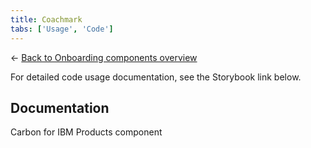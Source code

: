 ```yaml
---
title: Coachmark
tabs: ['Usage', 'Code']
---
```


← [Back to Onboarding components overview](/components/onboarding/overview#carbon-components)

<PageDescription className="code-description">

For detailed code usage documentation, see the Storybook link below.

</PageDescription>

## Documentation

Carbon for IBM Products component

<Row className="resource-card-group">
  <Column colLg={4} colMd={4} noGutterSm>
    <ResourceCard
      subTitle="Coachmark - Storybook"
      href="https://v1-carbon-for-ibm-products.netlify.app/?path=/story/ibm-products-novice-to-pro-coachmark-coachmark-canary--tooltip"
      target="_blank"
      actionIcon="arrowRight"
    />
  </Column>
</Row>
